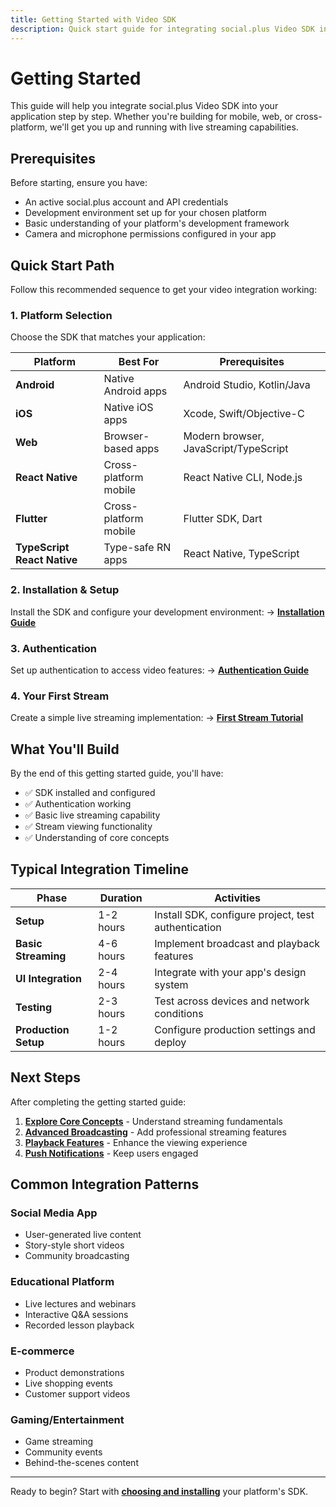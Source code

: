```yaml
---
title: Getting Started with Video SDK
description: Quick start guide for integrating social.plus Video SDK into your application
---
```


# Getting Started

This guide will help you integrate social.plus Video SDK into your application step by step. Whether you're building for mobile, web, or cross-platform, we'll get you up and running with live streaming capabilities.

## Prerequisites

Before starting, ensure you have:

- An active social.plus account and API credentials
- Development environment set up for your chosen platform
- Basic understanding of your platform's development framework
- Camera and microphone permissions configured in your app

## Quick Start Path

Follow this recommended sequence to get your video integration working:

### 1. Platform Selection
Choose the SDK that matches your application:

| Platform | Best For | Prerequisites |
|----------|----------|---------------|
| **Android** | Native Android apps | Android Studio, Kotlin/Java |
| **iOS** | Native iOS apps | Xcode, Swift/Objective-C |
| **Web** | Browser-based apps | Modern browser, JavaScript/TypeScript |
| **React Native** | Cross-platform mobile | React Native CLI, Node.js |
| **Flutter** | Cross-platform mobile | Flutter SDK, Dart |
| **TypeScript React Native** | Type-safe RN apps | React Native, TypeScript |

### 2. Installation & Setup
Install the SDK and configure your development environment:
→ **[Installation Guide](./installation.mdx)**

### 3. Authentication
Set up authentication to access video features:
→ **[Authentication Guide](./authentication.mdx)**

### 4. Your First Stream
Create a simple live streaming implementation:
→ **[First Stream Tutorial](./first-stream.mdx)**

## What You'll Build

By the end of this getting started guide, you'll have:

- ✅ SDK installed and configured
- ✅ Authentication working
- ✅ Basic live streaming capability
- ✅ Stream viewing functionality
- ✅ Understanding of core concepts

## Typical Integration Timeline

| Phase | Duration | Activities |
|-------|----------|------------|
| **Setup** | 1-2 hours | Install SDK, configure project, test authentication |
| **Basic Streaming** | 4-6 hours | Implement broadcast and playback features |
| **UI Integration** | 2-4 hours | Integrate with your app's design system |
| **Testing** | 2-3 hours | Test across devices and network conditions |
| **Production Setup** | 1-2 hours | Configure production settings and deploy |

## Next Steps

After completing the getting started guide:

1. **[Explore Core Concepts](../core-concepts/overview.mdx)** - Understand streaming fundamentals
2. **[Advanced Broadcasting](../broadcasting/setup.mdx)** - Add professional streaming features  
3. **[Playback Features](../playback/live-viewing.mdx)** - Enhance the viewing experience
4. **[Push Notifications](../notifications/push-notifications.mdx)** - Keep users engaged

## Common Integration Patterns

### Social Media App
- User-generated live content
- Story-style short videos
- Community broadcasting

### Educational Platform  
- Live lectures and webinars
- Interactive Q&A sessions
- Recorded lesson playback

### E-commerce
- Product demonstrations
- Live shopping events
- Customer support videos

### Gaming/Entertainment
- Game streaming
- Community events
- Behind-the-scenes content

---

Ready to begin? Start with **[choosing and installing](./installation.mdx)** your platform's SDK.
